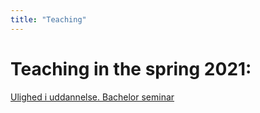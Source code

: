 ```yaml
---
title: "Teaching"
---
```


# Teaching in the spring 2021:

[Ulighed i uddannelse. Bachelor seminar](https://simon-calmar-andersen.github.io/Ulighed-i-uddannelse/)